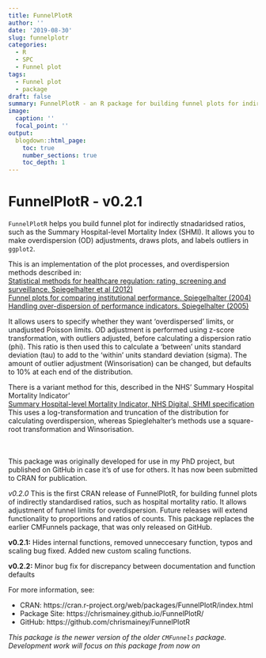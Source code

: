 ```yaml
---
title: FunnelPlotR
author: ''
date: '2019-08-30'
slug: funnelplotr
categories:
  - R
  - SPC
  - Funnel plot
tags:
  - Funnel plot
  - package
draft: false
summary: FunnelPlotR - an R package for building funnel plots for indirectly standardised ratios
image:
  caption: ''
  focal_point: ''
output:
  blogdown::html_page:
    toc: true
    number_sections: true
    toc_depth: 1
---
```


# FunnelPlotR - v0.2.1 


`FunnelPlotR` helps you build funnel plot for indirectly stnadaridsed ratios, such as the Summary Hospital-level Mortality Index (SHMI).  It allows you to make overdispersion (OD) adjustments, draws plots, and labels outliers in `ggplot2`.

This is an implementation of the plot processes, and overdispersion methods described in:<br>
[Statistical methods for healthcare regulation: rating, screening and surveillance. Spiegelhalter et al (2012)](https://rss.onlinelibrary.wiley.com/doi/full/10.1111/j.1467-985X.2011.01010.x)<br>
[Funnel plots for comparing institutional performance. Spiegelhalter (2004)](https://onlinelibrary.wiley.com/doi/10.1002/sim.1970)<br>
[Handling over-dispersion of performance indicators. Spiegelhalter (2005)](https://qualitysafety.bmj.com/content/14/5/347)<br>
    
It allows users to specify whether they want 'overdispersed' limits, or unadjusted Poisson limits.  OD adjustment is performed using z-score transformation, with outliers adjusted, before calculating a dispersion ratio (phi).  This ratio is then used this to calculate a 'between' units standard deviation (tau) to add to the 'within' units standard deviation (sigma).  The amount of outlier adjustment (Winsorisation) can be changed, but defaults to 10% at each end of the distribution.

There is a variant method for this, described in the NHS' Summary Hospital Mortality Indicator'<br>
[Summary Hospital-level Mortality Indicator, NHS Digital, SHMI specification](https://digital.nhs.uk/data-and-information/publications/ci-hub/summary-hospital-level-mortality-indicator-shmi) <br>
This uses a log-transformation and truncation of the distribution for calculating overdispersion, whereas Spieglehalter's methods use a square-root transformation and Winsorisation.

<br><br>
This package was originally developed for use in my PhD project, but published on GitHub in case it's of use for others.  It has now been submitted to CRAN for publication.

_v0.2.0_ This is the first CRAN release of FunnelPlotR, for building funnel plots of indirectly standardised ratios, such as hospital mortality ratio. It allows adjustment of funnel limits for overdispersion. Future releases will extend functionality to proportions and ratios of counts. This package replaces the earlier CMFunnels package, that was only released on GitHub.

__v0.2.1:__ Hides internal functions, removed unneccesary function, typos and scaling bug fixed.  Added new custom scaling functions.

__v0.2.2:__ Minor bug fix for discrepancy between documentation and function defaults


For more information, see:

- CRAN: https://cran.r-project.org/web/packages/FunnelPlotR/index.html
- Package Site: https://chrismainey.github.io/FunnelPlotR/
- GitHub: https://github.com/chrismainey/FunnelPlotR


_This package is the newer version of the older `CMFunnels` package. Development work will focus on this package from now on _